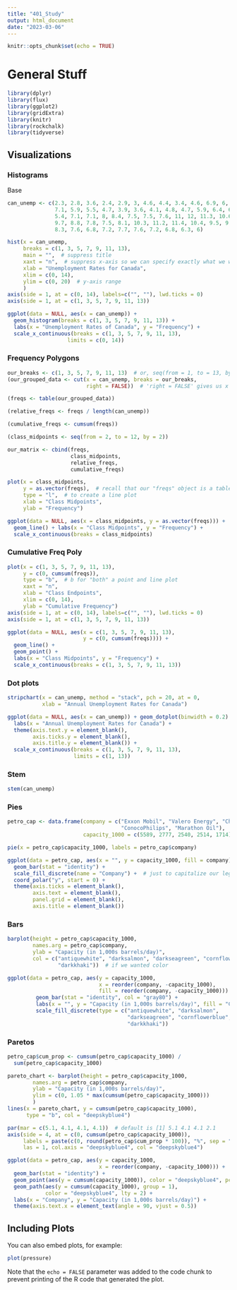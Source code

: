 ```yaml
---
title: "401_Study"
output: html_document
date: "2023-03-06"
---
```


```r
knitr::opts_chunk$set(echo = TRUE)
```

# General Stuff
``` r

library(dplyr)
library(flux)
library(ggplot2)
library(gridExtra)
library(knitr)
library(rockchalk)
library(tidyverse)

```
## Visualizations

### Histograms

Base

```r
can_unemp <- c(2.3, 2.8, 3.6, 2.4, 2.9, 3, 4.6, 4.4, 3.4, 4.6, 6.9, 6, 7,
               7.1, 5.9, 5.5, 4.7, 3.9, 3.6, 4.1, 4.8, 4.7, 5.9, 6.4, 6.3, 5.6,
               5.4, 7.1, 7.1, 8, 8.4, 7.5, 7.5, 7.6, 11, 12, 11.3, 10.6,
               9.7, 8.8, 7.8, 7.5, 8.1, 10.3, 11.2, 11.4, 10.4, 9.5, 9.6, 9.1,
               8.3, 7.6, 6.8, 7.2, 7.7, 7.6, 7.2, 6.8, 6.3, 6)

hist(x = can_unemp,
     breaks = c(1, 3, 5, 7, 9, 11, 13),
     main = "",  # suppress title
     xaxt = "n",  # suppress x-axis so we can specify exactly what we want
     xlab = "Unemployment Rates for Canada",
     xlim = c(0, 14),
     ylim = c(0, 20)  # y-axis range
     )
axis(side = 1, at = c(0, 14), labels=c("", ""), lwd.ticks = 0)
axis(side = 1, at = c(1, 3, 5, 7, 9, 11, 13))
```

```r

ggplot(data = NULL, aes(x = can_unemp)) +
  geom_histogram(breaks = c(1, 3, 5, 7, 9, 11, 13)) +
  labs(x = "Unemployment Rates of Canada", y = "Frequency") +
  scale_x_continuous(breaks = c(1, 3, 5, 7, 9, 11, 13),
                   limits = c(0, 14))

```
### Frequency Polygons

```r

our_breaks <- c(1, 3, 5, 7, 9, 11, 13)  # or, seq(from = 1, to = 13, by = 2)
(our_grouped_data <- cut(x = can_unemp, breaks = our_breaks,
                         right = FALSE))  # 'right = FALSE' gives us x to < y

(freqs <- table(our_grouped_data))

(relative_freqs <- freqs / length(can_unemp))

(cumulative_freqs <- cumsum(freqs))

(class_midpoints <- seq(from = 2, to = 12, by = 2))

our_matrix <- cbind(freqs,
                    class_midpoints,
                    relative_freqs,
                    cumulative_freqs)

plot(x = class_midpoints,
     y = as.vector(freqs),  # recall that our "freqs" object is a table
     type = "l",  # to create a line plot
     xlab = "Class Midpoints",
     ylab = "Frequency")

```

```r

ggplot(data = NULL, aes(x = class_midpoints, y = as.vector(freqs))) +
  geom_line() + labs(x = "Class Midpoints", y = "Frequency") +
  scale_x_continuous(breaks = class_midpoints)

```

### Cumulative Freq Poly

```r

plot(x = c(1, 3, 5, 7, 9, 11, 13),
     y = c(0, cumsum(freqs)),
     type = "b",  # b for "both" a point and line plot
     xaxt = "n",
     xlab = "Class Endpoints",
     xlim = c(0, 14),
     ylab = "Cumulative Frequency")
axis(side = 1, at = c(0, 14), labels=c("", ""), lwd.ticks = 0)
axis(side = 1, at = c(1, 3, 5, 7, 9, 11, 13))

```

```r

ggplot(data = NULL, aes(x = c(1, 3, 5, 7, 9, 11, 13),
                        y = c(0, cumsum(freqs)))) +
  geom_line() +
  geom_point() +
  labs(x = "Class Midpoints", y = "Frequency") +
  scale_x_continuous(breaks = c(1, 3, 5, 7, 9, 11, 13))

```

### Dot plots

```r

stripchart(x = can_unemp, method = "stack", pch = 20, at = 0,
           xlab = "Annual Unemployment Rates for Canada")

```

```r

ggplot(data = NULL, aes(x = can_unemp)) + geom_dotplot(binwidth = 0.2) +
  labs(x = "Annual Unemployment Rates for Canada") +
  theme(axis.text.y = element_blank(),
        axis.ticks.y = element_blank(),
        axis.title.y = element_blank()) +
  scale_x_continuous(breaks = c(1, 3, 5, 7, 9, 11, 13),
                     limits = c(1, 13))

```

### Stem

```r

stem(can_unemp)

```

### Pies

```r

petro_cap <- data.frame(company = c("Exxon Mobil", "Valero Energy", "Chevron",
                                    "ConocoPhilips", "Marathon Oil"),
                        capacity_1000 = c(5589, 2777, 2540, 2514, 1714))

pie(x = petro_cap$capacity_1000, labels = petro_cap$company)

```

```r

ggplot(data = petro_cap, aes(x = "", y = capacity_1000, fill = company)) +
  geom_bar(stat = "identity") +
  scale_fill_discrete(name = "Company") +  # just to capitalize our legend title
  coord_polar("y", start = 0) +
  theme(axis.ticks = element_blank(),
        axis.text = element_blank(),
        panel.grid = element_blank(),
        axis.title = element_blank())

```

### Bars

```r

barplot(height = petro_cap$capacity_1000,
        names.arg = petro_cap$company,
        ylab = "Capacity (in 1,000s barrels/day)",
        col = c("antiquewhite", "darksalmon", "darkseagreen", "cornflowerblue",
                "darkkhaki"))  # if we wanted color

```

```r

ggplot(data = petro_cap, aes(y = capacity_1000,
                             x = reorder(company, -capacity_1000),
                             fill = reorder(company, -capacity_1000))) +
         geom_bar(stat = "identity", col = "gray80") +
         labs(x = "", y = "Capacity (in 1,000s barrels/day)", fill = "Company") +
         scale_fill_discrete(type = c("antiquewhite", "darksalmon",
                                      "darkseagreen", "cornflowerblue",
                                      "darkkhaki")) 

```

### Paretos

```r

petro_cap$cum_prop <- cumsum(petro_cap$capacity_1000) /
  sum(petro_cap$capacity_1000)

pareto_chart <- barplot(height = petro_cap$capacity_1000,
        names.arg = petro_cap$company,
        ylab = "Capacity (in 1,000s barrels/day)",
        ylim = c(0, 1.05 * max(cumsum(petro_cap$capacity_1000)))
        )
lines(x = pareto_chart, y = cumsum(petro_cap$capacity_1000),
      type = "b", col = "deepskyblue4")

par(mar = c(5.1, 4.1, 4.1, 4.1))  # default is [1] 5.1 4.1 4.1 2.1
axis(side = 4, at = c(0, cumsum(petro_cap$capacity_1000)),
     labels = paste(c(0, round(petro_cap$cum_prop * 100)), "%", sep = ""),
     las = 1, col.axis = "deepskyblue4", col = "deepskyblue4")

```

```r

ggplot(data = petro_cap, aes(y = capacity_1000,
                             x = reorder(company, -capacity_1000))) +
  geom_bar(stat = "identity") +
  geom_point(aes(y = cumsum(capacity_1000)), color = "deepskyblue4", pch = 16) +
  geom_path(aes(y = cumsum(capacity_1000), group = 1),
            color = "deepskyblue4", lty = 2) +
  labs(x = "Company", y = "Capacity (in 1,000s barrels/day)") +
  theme(axis.text.x = element_text(angle = 90, vjust = 0.5))

```

## Including Plots

You can also embed plots, for example:

```r
plot(pressure)
```

Note that the `echo = FALSE` parameter was added to the code chunk to prevent printing of the R code that generated the plot.
